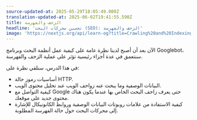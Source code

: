 ```yaml
---
source-updated-at: 2025-05-29T18:05:49.000Z
translation-updated-at: 2025-06-02T19:41:55.590Z
title: الزحف والفهرسة
headline: 'تحسين محركات البحث (SEO): الزحف والفهرسة'
image: 'https://nextjs.org/api/learn-og?title=Crawling%20and%20Indexing&amp;chapter=4'
---
```


الآن بعد أن أصبح لدينا نظرة عامة على كيفية عمل أنظمة البحث وبرنامج Googlebot، سنتعمق في عدة أجزاء رئيسية تؤثر على عملية الزحف والفهرسة.

في هذا الدرس، سنلقي نظرة على:

*   أساسيات رموز حالة HTTP.
*   البيانات الوصفية وما يبحث عنه زواحف الويب عند تحليل محتوى الويب.
*   كيفية التواصل مع Google حتى يعرف زاحف البحث الخاص بها عندما يكون هناك محتوى جديد على موقعك.
*   كيفية الاستفادة من علامات روبوتات البيانات الوصفية وروابط الكانونيكال للإشارة إلى محركات البحث حول حالة الفهرسة المطلوبة.